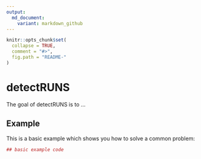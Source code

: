 ```yaml
---
output:
  md_document:
    variant: markdown_github
---
```


<!-- README.md is generated from README.Rmd. Please edit that file -->

```r
knitr::opts_chunk$set(
  collapse = TRUE,
  comment = "#>",
  fig.path = "README-"
)
```

# detectRUNS

The goal of detectRUNS is to ...

## Example

This is a basic example which shows you how to solve a common problem:

```r
## basic example code
```
